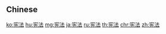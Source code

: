 {{also|憲法}}
==Chinese==
{{zh-see|憲法}}

[[ko:宪法]]
[[hu:宪法]]
[[mg:宪法]]
[[ja:宪法]]
[[ru:宪法]]
[[th:宪法]]
[[chr:宪法]]
[[zh:宪法]]